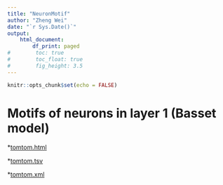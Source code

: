```yaml
---
title: "NeuronMotif"
author: "Zheng Wei"
date: "`r Sys.Date()`"
output: 
    html_document:
        df_print: paged
#        toc: true
#        toc_float: true
#        fig_height: 3.5
---
```


```r
knitr::opts_chunk$set(echo = FALSE)
```



# Motifs of neurons in layer 1 (Basset model)

*[tomtom.html](result/tomtom.html)

*[tomtom.tsv](result/tomtom.tsv)

*[tomtom.xml](result/tomtom.xml)


